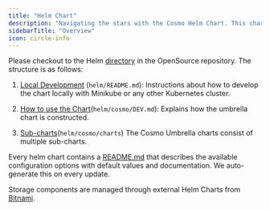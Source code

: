 ```yaml
---
title: "Helm Chart"
description: "Navigating the stars with the Cosmo Helm Chart. This chart is a collection of sub-charts that make up the Cosmo Platform. You can deploy it both locally and in production."
sidebarTitle: "Overview"
icon: circle-info
---
```


Please checkout to the Helm [directory](https://github.com/wundergraph/cosmo/tree/main/helm/cosmo) in the OpenSource repository. The structure is as follows:

1. [Local Development](https://github.com/wundergraph/cosmo/blob/main/helm/README.md) (`helm/README.md`): Instructions about how to develop the chart locally with Minikube or any other Kubernetes cluster.

2. [How to use the Chart](https://github.com/wundergraph/cosmo/blob/main/helm/cosmo/README.md)(`helm/cosmo/DEV.md`): Explains how the umbrella chart is constructed.

3. [Sub-charts](https://github.com/wundergraph/cosmo/tree/main/helm/cosmo/charts)(`helm/cosmo/charts`) The Cosmo Umbrella charts consist of multiple sub-charts.

<CardGroup>
   <Card title="Controlplane" icon="square-1" horizontal />
   <Card title="GraphqlMetrics" icon="square-2" horizontal />
   <Card title="OTELCollector" icon="square-3" horizontal />
   <Card title="Studio" icon="square-4" horizontal />
   <Card title="Router" icon="square-5" horizontal />
   <Card title="CDN" icon="square-6" horizontal />
</CardGroup>

Every helm chart contains a [README.md](https://github.com/wundergraph/cosmo/blob/main/helm/cosmo/README.md) that describes the available configuration options with default values and documentation. We auto-generate this on every update.

Storage components are managed through external Helm Charts from [Bitnami](https://artifacthub.io/packages/search?repo=bitnami\&sort=relevance\&page=1).

<CardGroup>
   <Card title="PostgresSQL" icon="square-1" horizontal />
   <Card title="Keycloak" icon="square-2" horizontal />
   <Card title="ClickHouse" icon="square-3" horizontal />
   <Card title="Minio" icon="square-4" horizontal />
   <Card title="Redis" icon="square-5" horizontal />
</CardGroup>
